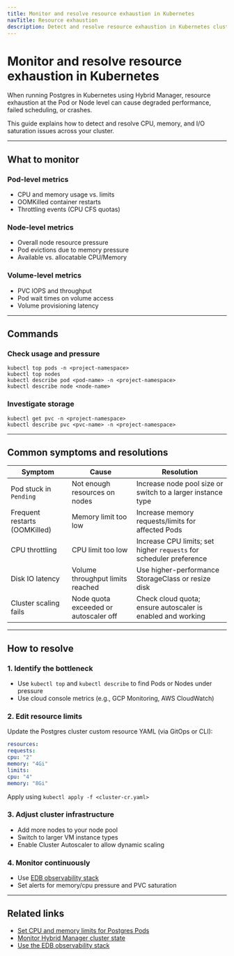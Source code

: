 ```yaml
---
title: Monitor and resolve resource exhaustion in Kubernetes
navTitle: Resource exhaustion
description: Detect and resolve resource exhaustion in Kubernetes clusters running Postgres in Hybrid Manager.
---
```


# Monitor and resolve resource exhaustion in Kubernetes

When running Postgres in Kubernetes using Hybrid Manager, resource exhaustion at the Pod or Node level can cause degraded performance, failed scheduling, or crashes.

This guide explains how to detect and resolve CPU, memory, and I/O saturation issues across your cluster.

* * *

## What to monitor

### Pod-level metrics

-   CPU and memory usage vs. limits
-   OOMKilled container restarts
-   Throttling events (CPU CFS quotas)

### Node-level metrics

-   Overall node resource pressure
-   Pod evictions due to memory pressure
-   Available vs. allocatable CPU/Memory

### Volume-level metrics

-   PVC IOPS and throughput
-   Pod wait times on volume access
-   Volume provisioning latency

* * *

## Commands

### Check usage and pressure

```shell
kubectl top pods -n <project-namespace>
kubectl top nodes
kubectl describe pod <pod-name> -n <project-namespace>
kubectl describe node <node-name>
```

### Investigate storage

```shell
kubectl get pvc -n <project-namespace>
kubectl describe pvc <pvc-name> -n <project-namespace>
```

* * *

## Common symptoms and resolutions

| Symptom                       | Cause                                 | Resolution                                                          |
| ----------------------------- | ------------------------------------- | ------------------------------------------------------------------- |
| Pod stuck in `Pending`        | Not enough resources on nodes         | Increase node pool size or switch to a larger instance type         |
| Frequent restarts (OOMKilled) | Memory limit too low                  | Increase memory requests/limits for affected Pods                   |
| CPU throttling                | CPU limit too low                     | Increase CPU limits; set higher `requests` for scheduler preference |
| Disk IO latency               | Volume throughput limits reached      | Use higher-performance StorageClass or resize disk                  |
| Cluster scaling fails         | Node quota exceeded or autoscaler off | Check cloud quota; ensure autoscaler is enabled and working         |

* * *

## How to resolve

### 1. Identify the bottleneck

-   Use `kubectl top` and `kubectl describe` to find Pods or Nodes under pressure
-   Use cloud console metrics (e.g., GCP Monitoring, AWS CloudWatch)

### 2. Edit resource limits

Update the Postgres cluster custom resource YAML (via GitOps or CLI):

```yaml
resources:
requests:
cpu: "2"
memory: "4Gi"
limits:
cpu: "4"
memory: "8Gi"
```

Apply using `kubectl apply -f <cluster-cr.yaml>`

### 3. Adjust cluster infrastructure

-   Add more nodes to your node pool
-   Switch to larger VM instance types
-   Enable Cluster Autoscaler to allow dynamic scaling

### 4. Monitor continuously

-   Use [EDB observability stack](./use-edb-observability-stack)
-   Set alerts for memory/cpu pressure and PVC saturation

* * *

## Related links

-   [Set CPU and memory limits for Postgres Pods](./set-cpu-memory-limits-db-nodes.mdx)
-   [Monitor Hybrid Manager cluster state](monitor-hyrid-manager-cluster-state/)
-   [Use the EDB observability stack](./use-edb-observability-stack)
